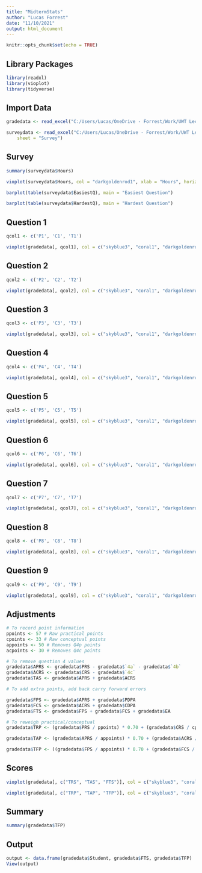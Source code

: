 ```yaml
---
title: "MidtermStats"
author: "Lucas Forrest"
date: "11/10/2021"
output: html_document
---
```


```r
knitr::opts_chunk$set(echo = TRUE)
```

## Library Packages

```r
library(readxl)
library(vioplot)
library(tidyverse)
```

## Import Data

```r

gradedata <- read_excel("C:/Users/Lucas/OneDrive - Forrest/Work/UWT Lecturer/AU21 TBUS 301C/AU21 Midterm Grades.xlsx", sheet = "Grades")

surveydata <- read_excel("C:/Users/Lucas/OneDrive - Forrest/Work/UWT Lecturer/AU21 TBUS 301C/AU21 Midterm Grades.xlsx", 
    sheet = "Survey")
```

## Survey

```r
summary(surveydata$Hours)

vioplot(surveydata$Hours, col = "darkgoldenrod1", xlab = "Hours", horizontal = TRUE, main = "Time to Finish Midterm")

barplot(table(surveydata$EasiestQ), main = "Easiest Question")

barplot(table(surveydata$HardestQ), main = "Hardest Question")
```

## Question 1

```r
qcol1 <- c('P1', 'C1', 'T1')

vioplot(gradedata[, qcol1], col = c("skyblue3", "coral1", "darkgoldenrod1"), xlab = "Points", horizontal = TRUE)
```

## Question 2

```r
qcol2 <- c('P2', 'C2', 'T2')

vioplot(gradedata[, qcol2], col = c("skyblue3", "coral1", "darkgoldenrod1"), xlab = "Points", horizontal = TRUE)
```

## Question 3

```r
qcol3 <- c('P3', 'C3', 'T3')

vioplot(gradedata[, qcol3], col = c("skyblue3", "coral1", "darkgoldenrod1"), xlab = "Points", horizontal = TRUE)
```

## Question 4

```r
qcol4 <- c('P4', 'C4', 'T4')

vioplot(gradedata[, qcol4], col = c("skyblue3", "coral1", "darkgoldenrod1"), xlab = "Points", horizontal = TRUE)
```

## Question 5

```r
qcol5 <- c('P5', 'C5', 'T5')

vioplot(gradedata[, qcol5], col = c("skyblue3", "coral1", "darkgoldenrod1"), xlab = "Points", horizontal = TRUE)
```

## Question 6

```r
qcol6 <- c('P6', 'C6', 'T6')

vioplot(gradedata[, qcol6], col = c("skyblue3", "coral1", "darkgoldenrod1"), xlab = "Points", horizontal = TRUE)
```

## Question 7

```r
qcol7 <- c('P7', 'C7', 'T7')

vioplot(gradedata[, qcol7], col = c("skyblue3", "coral1", "darkgoldenrod1"), xlab = "Points", horizontal = TRUE)
```

## Question 8

```r
qcol8 <- c('P8', 'C8', 'T8')

vioplot(gradedata[, qcol8], col = c("skyblue3", "coral1", "darkgoldenrod1"), xlab = "Points", horizontal = TRUE)
```

## Question 9

```r
qcol9 <- c('P9', 'C9', 'T9')

vioplot(gradedata[, qcol9], col = c("skyblue3", "coral1", "darkgoldenrod1"), xlab = "Points", horizontal = TRUE)
```


## Adjustments

```r
# To record point information
ppoints <- 57 # Raw practical points
cpoints <- 33 # Raw conceptual points
appoints <- 50 # Removes Q4p points
acpoints <- 30 # Removes Q4c points

# To remove question 4 values
gradedata$APRS <- gradedata$PRS - gradedata$`4a` - gradedata$`4b`
gradedata$ACRS <- gradedata$CRS - gradedata$`4c`
gradedata$TAS <- gradedata$APRS + gradedata$ACRS

# To add extra points, add back carry forward errors

gradedata$FPS <- gradedata$APRS + gradedata$PDPA
gradedata$FCS <- gradedata$ACRS + gradedata$CDPA
gradedata$FTS <- gradedata$FPS + gradedata$FCS + gradedata$EA

# To reweigh practical/conceptual
gradedata$TRP <- (gradedata$PRS / ppoints) * 0.70 + (gradedata$CRS / cpoints) * 0.30

gradedata$TAP <- (gradedata$APRS / appoints) * 0.70 + (gradedata$ACRS / acpoints) * 0.30

gradedata$TFP <- ((gradedata$FPS / appoints) * 0.70 + (gradedata$FCS / acpoints) * 0.30) + gradedata$EA / (appoints + acpoints)

```

## Scores

```r

vioplot(gradedata[, c("TRS", "TAS", "FTS")], col = c("skyblue3", "coral1", "darkgoldenrod1"), xlab = "Percent", horizontal = TRUE)

vioplot(gradedata[, c("TRP", "TAP", "TFP")], col = c("skyblue3", "coral1", "darkgoldenrod1"), xlab = "Percent", horizontal = TRUE)

```

## Summary

```r

summary(gradedata$TFP)

```

## Output

```r

output <- data.frame(gradedata$Student, gradedata$FTS, gradedata$TFP)
View(output)

```